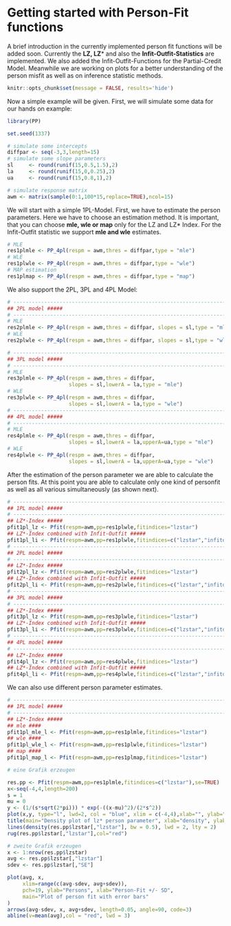 <!--
%\VignetteEngine{knitr::knitr}
%\VignetteIndexEntry{Getting started with Personfit in PP}
-->
# Getting started with Person-Fit functions

A brief introduction in the currently implemented person fit functions will be added soon. Currently the **LZ, LZ*** and also the **Infit-Outfit-Statistics** are implemented. We also added the Infit-Outfit-Functions for the Partial-Credit Model. Meanwhile we are working on plots for a better understanding of the person misfit as well as on inference statistic methods.

```r
knitr::opts_chunk$set(message = FALSE, results='hide')
```

Now a simple example will be given.
First, we will simulate some data for our hands on example:
```r
library(PP)

set.seed(1337)

# simulate some intercepts
diffpar <- seq(-3,3,length=15)
# simulate some slope parameters
sl     <- round(runif(15,0.5,1.5),2)
la     <- round(runif(15,0,0.25),2)
ua     <- round(runif(15,0.8,1),2)

# simulate response matrix
awm <- matrix(sample(0:1,100*15,replace=TRUE),ncol=15)
```

We will start with a simple 1PL-Model. First, we have to estimate the person parameters. Here we have to choose an estimation method. It is important, that you can choose **mle, wle or map** only for the LZ and LZ* Index. For the Infit-Outfit statistic we support **mle and wle** estimates.

```r
# MLE
res1plmle <- PP_4pl(respm = awm,thres = diffpar,type = "mle")
# WLE
res1plwle <- PP_4pl(respm = awm,thres = diffpar,type = "wle")
# MAP estimation
res1plmap <- PP_4pl(respm = awm,thres = diffpar,type = "map")
```

We also support the 2PL, 3PL and 4PL Model:
```r

# ------------------------------------------------------------------------
## 2PL model ##### 
# ------------------------------------------------------------------------
# MLE
res2plmle <- PP_4pl(respm = awm,thres = diffpar, slopes = sl,type = "mle")
# WLE
res2plwle <- PP_4pl(respm = awm,thres = diffpar, slopes = sl,type = "wle")

# ------------------------------------------------------------------------
## 3PL model ##### 
# ------------------------------------------------------------------------
# MLE
res3plmle <- PP_4pl(respm = awm,thres = diffpar,
                    slopes = sl,lowerA = la,type = "mle")
# WLE
res3plwle <- PP_4pl(respm = awm,thres = diffpar,
                    slopes = sl,lowerA = la,type = "wle")
# ------------------------------------------------------------------------
## 4PL model ##### 
# ------------------------------------------------------------------------
# MLE
res4plmle <- PP_4pl(respm = awm,thres = diffpar,
                    slopes = sl,lowerA = la,upperA=ua,type = "mle")
# WLE
res4plwle <- PP_4pl(respm = awm,thres = diffpar,
                    slopes = sl,lowerA = la,upperA=ua,type = "wle")
```

After the estimation of the person parameter we are able to calculate the person fits. At this point you are able to calculate only one kind of personfit as well as all various simultaneously (as shown next).

```r

# ------------------------------------------------------------------------
## 1PL model ##### 
# ------------------------------------------------------------------------
## LZ*-Index ##### 
pfit1pl_lz <- Pfit(respm=awm,pp=res1plwle,fitindices="lzstar")
## LZ*-Index combined with Infit-Outfit ##### 
pfit1pl_li <- Pfit(respm=awm,pp=res1plwle,fitindices=c("lzstar","infitoutfit"))
# ------------------------------------------------------------------------
## 2PL model ##### 
# ------------------------------------------------------------------------
## LZ*-Index ##### 
pfit2pl_lz <- Pfit(respm=awm,pp=res2plwle,fitindices="lzstar")
## LZ*-Index combined with Infit-Outfit ##### 
pfit2pl_li <- Pfit(respm=awm,pp=res2plwle,fitindices=c("lzstar","infitoutfit"))
# ------------------------------------------------------------------------
## 3PL model ##### 
# ------------------------------------------------------------------------
## LZ*-Index ##### 
pfit3pl_lz <- Pfit(respm=awm,pp=res3plwle,fitindices="lzstar")
## LZ*-Index combined with Infit-Outfit ##### 
pfit3pl_li <- Pfit(respm=awm,pp=res3plwle,fitindices=c("lzstar","infitoutfit"))
# ------------------------------------------------------------------------
## 4PL model ##### 
# ------------------------------------------------------------------------
## LZ*-Index ##### 
pfit4pl_lz <- Pfit(respm=awm,pp=res4plwle,fitindices="lzstar")
## LZ*-Index combined with Infit-Outfit ##### 
pfit4pl_li <- Pfit(respm=awm,pp=res4plwle,fitindices=c("lzstar","infitoutfit"))
```

We can also use different person parameter estimates.

```r
# ------------------------------------------------------------------------
## 1PL model ##### 
# ------------------------------------------------------------------------
## LZ*-Index ##### 
## mle ####
pfit1pl_mle_l <- Pfit(respm=awm,pp=res1plmle,fitindices="lzstar")
## wle ####
pfit1pl_wle_l <- Pfit(respm=awm,pp=res1plwle,fitindices="lzstar")
## map ####
pfit1pl_map_l <- Pfit(respm=awm,pp=res1plmap,fitindices="lzstar")
```
```r
# eine Grafik erzeugen

res.pp <- Pfit(respm=awm,pp=res1plmle,fitindices=c("lzstar"),se=TRUE)
x<-seq(-4,4,length=200)
s = 1
mu = 0
y <- (1/(s*sqrt(2*pi))) * exp(-((x-mu)^2)/(2*s^2))
plot(x,y, type="l", lwd=2, col = "blue", xlim = c(-4,4),xlab="", ylab="")
title(main="Density plot of lz* person parameter", xlab="density", ylab="score")
lines(density(res.pp$lzstar[,"lzstar"], bw = 0.5), lwd = 2, lty = 2)
rug(res.pp$lzstar[,"lzstar"],col="red")

# zweite Grafik erzeugen
x <- 1:nrow(res.pp$lzstar)
avg <- res.pp$lzstar[,"lzstar"]
sdev <- res.pp$lzstar[,"SE"]

plot(avg, x,
     xlim=range(c(avg-sdev, avg+sdev)),
     pch=19, ylab="Persons", xlab="Person-Fit +/- SD",
     main="Plot of person fit with error bars"
)
arrows(avg-sdev, x, avg+sdev, length=0.05, angle=90, code=3)
abline(v=mean(avg),col = "red", lwd = 3)
```